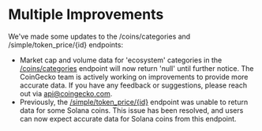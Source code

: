 # Multiple Improvements

We've made some updates to the /coins/categories and /simple/token_price/{id} endpoints:

* Market cap and volume data for 'ecosystem' categories in the [/coins/categories](/reference/coins-categories) endpoint will now return 'null' until further notice. The CoinGecko team is actively working on improvements to provide more accurate data. If you have any feedback or suggestions, please reach out via [api@coingecko.com](mailto:api@coingecko.com).
* Previously, the [/simple/token_price/{id}](/reference/simple-token-price) endpoint was unable to return data for some Solana coins. This issue has been resolved, and users can now expect accurate data for Solana coins from this endpoint.